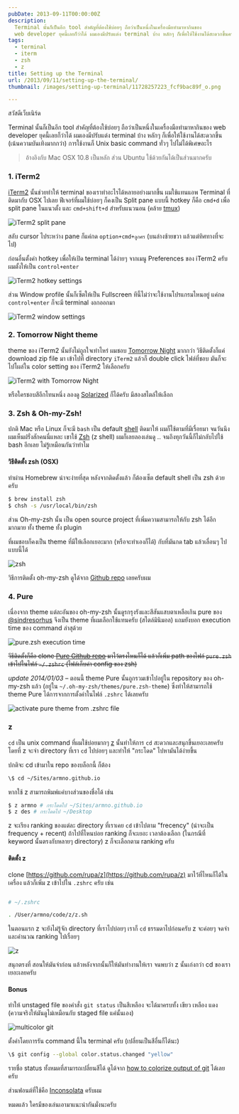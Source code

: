```yaml
---
pubDate: 2013-09-11T00:00:00Z
description:
  Terminal นั้นก็เป็นอีก tool สำคัญที่ต้องใช้บ่อยๆ ถือว่าเป็นหนึ่งในเครื่องมือทำมาหากินของ
  web developer ยุคนี้เลยก็ว่าได้ ผมเองมีปรับแต่ง terminal บ้าง หลักๆ ก็เพื่อให้ใช้งานได้สะดวกขึ้นครับ
tags:
  - terminal
  - iterm
  - zsh
  - z
title: Setting up the Terminal
url: /2013/09/11/setting-up-the-terminal/
thumbnail: /images/setting-up-terminal/11728257223_fcf9bac89f_o.png

---
```


สวัสดีเว็บเนิร์ด

Terminal นั้นก็เป็นอีก tool สำคัญที่ต้องใช้บ่อยๆ ถือว่าเป็นหนึ่งในเครื่องมือทำมาหากินของ web developer ยุคนี้เลยก็ว่าได้ ผมเองมีปรับแต่ง terminal บ้าง หลักๆ ก็เพื่อให้ใช้งานได้สะดวกขึ้น (เน้นความบันเทิงมากกว่า) การใช้งานก็ Unix basic command ทั่วๆ ไปไม่ได้พิเศษอะไร

> อ้างอิงกับ Mac OSX 10.8 เป็นหลัก ส่วน Ubuntu ใช้ด้วยกันได้เป็นส่วนมากครับ

### 1. iTerm2

[iTerm2](https://www.iterm2.com/#/section/home) นั้นช่วยทำให้ terminal ของเราทำอะไรได้หลายอย่างมากขึ้น ผมใช้แทนแอพ Terminal ที่ติดมากับ OSX ไปเลย ฟีเจอร์ที่ผมใช้บ่อยๆ ก็คงเป็น Split pane แบบนี้ hotkey ก็คือ `cmd+d` เพื่อ split pane ในแนวตั้ง และ `cmd+shift+d` สำหรับแนวนอน (คล้าย [tmux](https://tmux.sourceforge.net/))

![iTerm2 split pane](/images/setting-up-terminal/9719235200_d0540d6249_c.jpg)

สลับ cursor ไประหว่าง pane ก็แค่กด `option+cmd+ลูกศร` (บนล่างซ้ายขวา แล้วแต่ทิศทางที่จะไป)

ก่อนอื่นตั้งค่า hotkey เพื่อให้เปิด terminal ได้ง่ายๆ จากเมนู Preferences ของ iTerm2 ครับ ผมตั้งให้เป็น `control+enter`

![iTerm2 hotkey settings](/images/setting-up-terminal/9719260254_f84804a49c_c.jpg)

ส่วน Window profile นั้นก็เซ็ตให้เป็น Fullscreen ทีนี้ไม่ว่าจะใช้งานโปรแกรมไหนอยู่ แค่กด `control+enter` ก็จะมี terminal งอกออกมา

![iTerm2 window settings](/images/setting-up-terminal/9719260560_075a6205b1_c.jpg)

### 2. Tomorrow Night theme

theme ของ iTerm2 นั้นยังไม่ถูกใจเท่าไหร่ ผมชอบ [Tomorrow Night](https://github.com/chriskempson/tomorrow-theme) มากกว่า วิธีติดตั้งก็แค่ download zip file มา เข้าไปที่ directory `iTerm2` แล้วก็ double click ไฟล์ที่ชอบ มันก็จะไปโผล่ใน color setting ของ iTerm2 ให้เลือกครับ

![iTerm2 with Tomorrow Night](/images/setting-up-terminal/9719460240_708db74989_c.jpg)

หรือใครชอบสีอีกโทนหนึ่ง ลองดู [Solarized](https://ethanschoonover.com/solarized) ก็ได้ครับ มีสองสไตล์ให้เลือก

### 3. Zsh & Oh-my-Zsh!

ปกติ Mac หรือ Linux ก็จะมี `bash` เป็น default [shell](https://en.wikipedia.org/wiki/Unix_shell) ติดมาให้ ผมก็ใช้ตามที่มีเรื่อยมา จนวันนึงผมเห็นฝรั่งสักคนนี่แหละ เขาใช้ [Zsh](https://www.zsh.org/) (z shell) ผมก็เลยลองเล่นดู .. จนถึงทุกวันนี้ก็ไม่กลับไปใช้ bash อีกเลย ไม่รู้เหมือนกันว่าทำไม

#### วิธีติดตั้ง zsh (OSX)

ทำผ่าน Homebrew น่าจะง่ายที่สุด หลังจากติดตั้งแล้ว ก็ต้องเซ็ต default shell เป็น zsh ด้วยครับ

```bash
$ brew install zsh
$ chsh -s /usr/local/bin/zsh
```

ส่วน Oh-my-zsh นั้น เป็น open source project ที่เพิ่มความสามารถให้กับ zsh ได้อีกมากมาย ทั้ง theme ทั้ง plugin

ที่ผมชอบก็คงเป็น theme ที่มีให้เลือกเยอะมาก (หรือจะทำเองก็ได้) กับที่มันกด tab แล้วเลื่อนๆ ไปแบบนี้ได้

![zsh](/images/setting-up-terminal/9719380336_b6b4bd6049_c.jpg)

วิธีการติดตั้ง oh-my-zsh ดูได้จาก [Github repo](https://github.com/robbyrussell/oh-my-zsh) เลยครับผม

### 4. Pure

เนื่องจาก theme แต่ละอันของ oh-my-zsh นั้นดูรกรุงรังและสีสันแสบตาเหลือเกิน pure ของ [@sindresorhus](https://github.com/sindresorhus) จึงเป็น theme ที่ผมเลือกใช้แทนครับ (สไตล์มินิมอล) แถมยังบอก execution time ของ command ล่าสุด้วย

![pure.zsh execution time](/images/setting-up-terminal/9719528696_f847205d08_o.png)

<del>วีธีติดตั้งก็คือ clone [Pure Github repo](https://github.com/sindresorhus/pure) มาไว้ตรงไหนก็ได้ แล้วก็เพิ่ม path ของไฟล์ `pure.zsh` เข้าไปในไฟล์ `~/.zshrc` (ไฟล์เก็บค่า config ของ zsh)</del>

<em>update 2014/01/03</em> &ndash; ตอนนี้ theme Pure นั้นถูกรวมเข้าไปอยู่ใน repository ของ oh-my-zsh แล้ว (อยู่ใน `~/.oh-my-zsh/themes/pure.zsh-theme`) ซึ่งทำให้สามารถใช้ theme Pure ได้การจากการตั้งค่าในไฟล์ `.zshrc` ได้เลยครับ

![activate pure theme from .zshrc file](/images/setting-up-terminal/11728257223_fcf9bac89f_o.png)

### z

`cd` เป็น unix command ที่ผมใช้บ่อยมากๆ [z](https://github.com/rupa/z) นั้นทำให้การ `cd` สะดวกและสนุกขึ้นเยอะเลยครับ โดยที่ z จะจำ directory ที่เรา `cd` ไปบ่อยๆ และทำให้ "กระโดด" ไปหามันได้ง่ายขึ้น

ปกติจะ cd เข้ามาใน repo ของบล็อกนี้ ก็ต้อง

```bash
\$ cd ~/Sites/armno.github.io
```

หากใช้ z สามารถพิมพ์แค่บางส่วนของชื่อได้ เช่น

```bash
$ z armno # กระโดดไป ~/Sites/armno.github.io
$ z des # กระโดดไป ~/Desktop
```

z จะเรียง ranking ของแต่ละ directory ที่เราเคย `cd` เข้าไปตาม "frecency" (น่าจะเป็น frequency + recent) ถ้าไปที่ไหนบ่อย ranking ก็จะเยอะ เวลาต้องเลือก (ในกรณีที่ keyword นั้นตรงกับหลายๆ directory) z ก็จะเลือกตาม ranking ครับ

#### ติดตั้ง z

clone [https://github.com/rupa/z](https://github.com/rupa/z) มาไว้ที่ไหนก็ได้ในเครื่อง แล้วก็เพิ่ม z เข้าไปใน `.zshrc` ครับ เช่น

```bash

# ~/.zshrc

. /User/armno/code/z/z.sh
```

ในตอนแรก z จะยังไม่รู้จัก directory ที่เราไปบ่อยๆ เราก็ `cd` ธรรมดาไปก่อนครับ z จะค่อยๆ จดจำและคำนวณ ranking ไปเรื่อยๆ

![z](/images/setting-up-terminal/11832355484_d8d46e42a4.jpg)

สนุกตรงที่ สอนให้มันจำก่อน แล้วหลังจากนั้นก็ให้มันทำงานให้เรา จนพบว่า z นั้นเก่งกว่า cd ของเราเยอะเลยครับ

#### Bonus

ทำให้ unstaged file ของคำสั่ง `git status` เป็นสีเหลือง จะได้มาครบทั้ง เขียว เหลือง แดง (ความจริงให้มันดูไม่เหมือนกับ staged file แค่นั้นเอง)

![multicolor git](/images/setting-up-terminal/9716342435_e5441038d4_c.jpg)

ตั้งค่าโดยการรัน command นี้ใน terminal ครับ (เปลี่ยนเป็นสีอื่นก็ได้นะ)

```bash
\$ git config --global color.status.changed "yellow"
```

รายชื่อ status ทั้งหมดที่สามารถเปลี่ยนสีได้ ดูได้จาก [how to colorize output of git](https://unix.stackexchange.com/questions/44266/how-to-colorize-output-of-git) ได้เลยครับ

ส่วนฟอนต์ที่ใช้คือ [Inconsolata](https://levien.com/type/myfonts/inconsolata.html) ครับผม

หมดแล้ว ใครมีของเล่นเอามาแนะนำกันมั่งนะครับ
